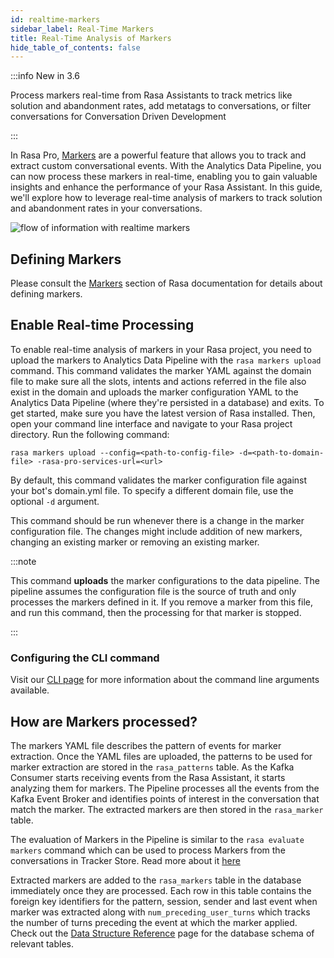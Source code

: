 ```yaml
---
id: realtime-markers
sidebar_label: Real-Time Markers
title: Real-Time Analysis of Markers
hide_table_of_contents: false
---
```



<RasaProLabel />

<RasaProBanner />

:::info New in 3.6

Process markers real-time from Rasa
Assistants to track metrics like solution and abandonment rates,
add metatags to conversations,
or filter conversations for Conversation Driven Development

:::

In Rasa Pro, [Markers](../../markers.mdx) are a powerful feature that allows
you to track and extract custom conversational events. With the Analytics
Data Pipeline, you can now process these markers in real-time, enabling
you to gain valuable insights and enhance the performance of your Rasa
Assistant. In this guide, we'll explore how to leverage real-time
analysis of markers to track solution and abandonment rates in your conversations.

![flow of information with realtime markers](/img/analytics/realtime-markers.png)

## Defining Markers

Please consult the [Markers](../../markers.mdx/#defining-markers) section of Rasa documentation
for details about defining markers.

## Enable Real-time Processing

To enable real-time analysis of markers in your Rasa project, you need to
upload the markers to Analytics Data Pipeline with the `rasa markers upload`
command. This command validates the marker YAML against the domain file to
make sure all the slots, intents and actions referred in the file also exist
in the domain and uploads the marker configuration YAML to the
Analytics Data Pipeline (where they're persisted in a database) and exits. 
To get started, make sure you have the latest 
version of Rasa installed. Then, open your command line
interface and navigate to your Rasa project directory. Run the following command:

```
rasa markers upload --config=<path-to-config-file> -d=<path-to-domain-file> -rasa-pro-services-url=<url>
```

By default, this command validates the marker configuration file against
your bot's domain.yml file. To specify a different domain file, use the
optional `-d` argument.

This command should be run whenever there is a change in the marker
configuration file. The changes might include addition of new markers,
changing an existing marker or removing an existing marker.

:::note

This command **uploads** the marker configurations to the data pipeline. The pipeline assumes the configuration
file is the source of truth and only processes the markers defined in it. If you remove a marker from this file,
and run this command, then the processing for that marker is stopped.

:::

### Configuring the CLI command

Visit our [CLI page](./command-line-interface.mdx#rasa-marker-upload)
for more information about the command line arguments available.

## How are Markers processed?

The markers YAML file describes the pattern of events for marker extraction.
Once the YAML files are uploaded, the patterns to be used for marker extraction are
stored in the `rasa_patterns` table. As the Kafka Consumer starts receiving events
from the Rasa Assistant, it starts analyzing them for markers. The Pipeline 
processes all the events from the Kafka Event Broker and identifies points of 
interest in the conversation that match the marker. The extracted markers are then stored
in the `rasa_marker` table.

The evaluation of Markers in the Pipeline is similar to the `rasa evaluate markers`
command which can be used to process Markers from the conversations in Tracker Store.
Read more about it [here](../../markers.mdx/#extracting-markers)

Extracted markers are added to the `rasa_markers` table in the database
immediately once they are processed. Each row in this table contains
the foreign key identifiers for the pattern, session, sender and
last event when marker was extracted along with `num_preceding_user_turns`
which tracks the number of turns preceding the event at which the marker applied.
Check out the [Data Structure Reference](data-structure-reference.mdx/#rasa-markers) page for the
database schema of relevant tables.
